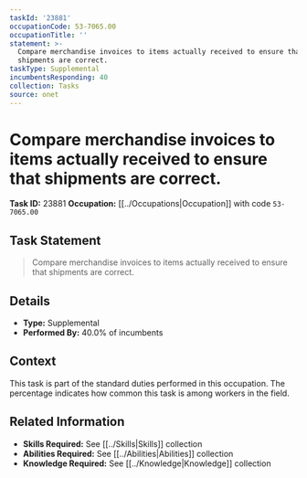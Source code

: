 ```yaml
---
taskId: '23881'
occupationCode: 53-7065.00
occupationTitle: ''
statement: >-
  Compare merchandise invoices to items actually received to ensure that
  shipments are correct.
taskType: Supplemental
incumbentsResponding: 40
collection: Tasks
source: onet
---
```

# Compare merchandise invoices to items actually received to ensure that shipments are correct.

**Task ID:** 23881
**Occupation:** [[../Occupations|Occupation]] with code `53-7065.00`

## Task Statement

> Compare merchandise invoices to items actually received to ensure that shipments are correct.

## Details

- **Type:** Supplemental
- **Performed By:** 40.0% of incumbents

## Context

This task is part of the standard duties performed in this occupation. The percentage indicates how common this task is among workers in the field.

## Related Information

- **Skills Required:** See [[../Skills|Skills]] collection
- **Abilities Required:** See [[../Abilities|Abilities]] collection
- **Knowledge Required:** See [[../Knowledge|Knowledge]] collection
